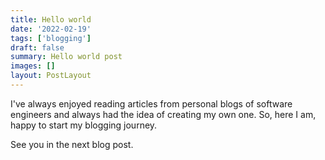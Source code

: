 ```yaml
---
title: Hello world
date: '2022-02-19'
tags: ['blogging']
draft: false
summary: Hello world post
images: []
layout: PostLayout
---
```


I've always enjoyed reading articles from personal blogs of software engineers and always had the idea of creating my own one. So, here I am, happy to start my blogging journey.

See you in the next blog post.

